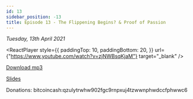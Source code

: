 ```yaml
---
id: 13
sidebar_position: -13
title: Episode 13 - The Flippening Begins? & Proof of Passion
---
```



_Tuesday, 13th April 2021_

<ReactPlayer
  style={{
    paddingTop: 10,
    paddingBottom: 20,
  }}
  url={"https://www.youtube.com/watch?v=zjNWBsqKjaM"}
  target="_blank"
/>

[Download mp3](https://drive.google.com/file/d/1M63uokaWk-FT5gOx6DKmq-TKuxFO-q_L/view?usp=sharing)

[Slides](https://docs.google.com/presentation/d/1XIZ-nqwbt92GD5dthZXAEsxf0Le57T5Y6_l4nNh-jXk/edit?usp=sharing)

Donations: bitcoincash:qzulytrwhw902fgc9rnpxuj4tzwwnphwdccfphwwc6
